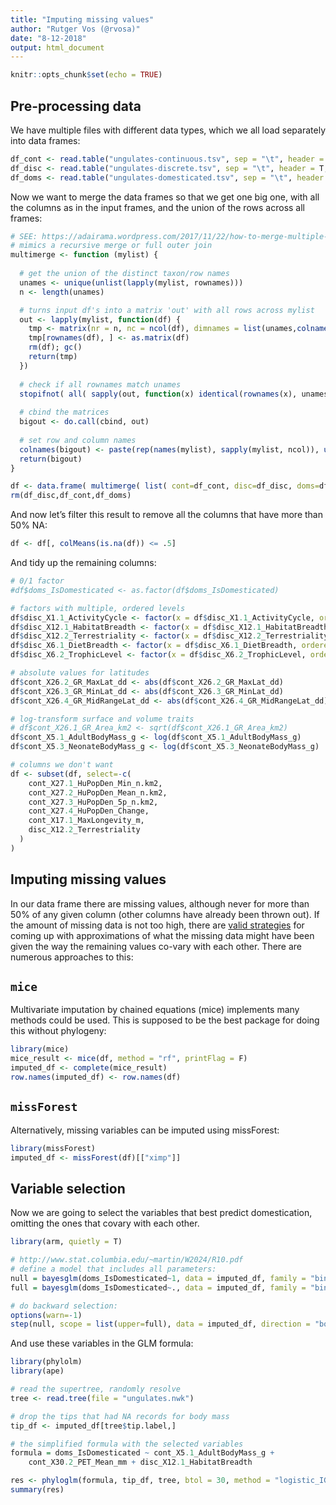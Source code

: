 ```yaml
---
title: "Imputing missing values"
author: "Rutger Vos (@rvosa)"
date: "8-12-2018"
output: html_document
---
```


```r
knitr::opts_chunk$set(echo = TRUE)
```

## Pre-processing data

We have multiple files with different data types, which we all load separately into data frames:

```r
df_cont <- read.table("ungulates-continuous.tsv", sep = "\t", header = T, row.names = 1)
df_disc <- read.table("ungulates-discrete.tsv", sep = "\t", header = T, row.names = 1)
df_doms <- read.table("ungulates-domesticated.tsv", sep = "\t", header = T, row.names = 1)
```

Now we want to merge the data frames so that we get one big one, with all the columns as 
in the input frames, and the union of the rows across all frames:

```r
# SEE: https://adairama.wordpress.com/2017/11/22/how-to-merge-multiple-datasets-in-r-based-on-row-names/
# mimics a recursive merge or full outer join
multimerge <- function (mylist) {
  
  # get the union of the distinct taxon/row names
  unames <- unique(unlist(lapply(mylist, rownames)))
  n <- length(unames)

  # turns input df's into a matrix 'out' with all rows across mylist 
  out <- lapply(mylist, function(df) {
    tmp <- matrix(nr = n, nc = ncol(df), dimnames = list(unames,colnames(df)))
    tmp[rownames(df), ] <- as.matrix(df)
    rm(df); gc()
    return(tmp)
  })
 
  # check if all rownames match unames
  stopifnot( all( sapply(out, function(x) identical(rownames(x), unames)) ) )
  
  # cbind the matrices
  bigout <- do.call(cbind, out)
  
  # set row and column names
  colnames(bigout) <- paste(rep(names(mylist), sapply(mylist, ncol)), unlist(sapply(mylist, colnames)), sep = "_")
  return(bigout)
}

df <- data.frame( multimerge( list( cont=df_cont, disc=df_disc, doms=df_doms ) ) )
rm(df_disc,df_cont,df_doms)
```

And now let's filter this result to remove all the columns that have more than 50% NA:

```r
df <- df[, colMeans(is.na(df)) <= .5] 
```

And tidy up the remaining columns:

```r
# 0/1 factor
#df$doms_IsDomesticated <- as.factor(df$doms_IsDomesticated)

# factors with multiple, ordered levels
df$disc_X1.1_ActivityCycle <- factor(x = df$disc_X1.1_ActivityCycle, ordered = T);
df$disc_X12.1_HabitatBreadth <- factor(x = df$disc_X12.1_HabitatBreadth, ordered = T);
df$disc_X12.2_Terrestriality <- factor(x = df$disc_X12.2_Terrestriality, ordered = T);
df$disc_X6.1_DietBreadth <- factor(x = df$disc_X6.1_DietBreadth, ordered = T);
df$disc_X6.2_TrophicLevel <- factor(x = df$disc_X6.2_TrophicLevel, ordered = T);

# absolute values for latitudes
df$cont_X26.2_GR_MaxLat_dd <- abs(df$cont_X26.2_GR_MaxLat_dd)
df$cont_X26.3_GR_MinLat_dd <- abs(df$cont_X26.3_GR_MinLat_dd)
df$cont_X26.4_GR_MidRangeLat_dd <- abs(df$cont_X26.4_GR_MidRangeLat_dd)

# log-transform surface and volume traits
# df$cont_X26.1_GR_Area_km2 <- sqrt(df$cont_X26.1_GR_Area_km2)
df$cont_X5.1_AdultBodyMass_g <- log(df$cont_X5.1_AdultBodyMass_g)
df$cont_X5.3_NeonateBodyMass_g <- log(df$cont_X5.3_NeonateBodyMass_g)

# columns we don't want
df <- subset(df, select=-c(
    cont_X27.1_HuPopDen_Min_n.km2,
    cont_X27.2_HuPopDen_Mean_n.km2,
    cont_X27.3_HuPopDen_5p_n.km2,
    cont_X27.4_HuPopDen_Change,
    cont_X17.1_MaxLongevity_m,
    disc_X12.2_Terrestriality
  )
)

```

## Imputing missing values

In our data frame there are missing values, although never for more than 50%
of any given column (other columns have already been thrown out). If the amount of missing data
is not too high, there are [valid strategies](http://doi.org/10.1111/2041-210X.12232) for coming
up with approximations of what the missing data might have been given the way the remaining values 
co-vary with each other. There are numerous approaches to this:

## `mice`

Multivariate imputation by chained equations (mice) implements many methods could be used. This is supposed 
to be the best package for doing this without phylogeny:

```r
library(mice)
mice_result <- mice(df, method = "rf", printFlag = F)
imputed_df <- complete(mice_result)
row.names(imputed_df) <- row.names(df)
```

## `missForest`

Alternatively, missing variables can be imputed using missForest:

```r
library(missForest)
imputed_df <- missForest(df)[["ximp"]]
```

## Variable selection

Now we are going to select the variables that best predict domestication, omitting the 
ones that covary with each other.

```r
library(arm, quietly = T)

# http://www.stat.columbia.edu/~martin/W2024/R10.pdf
# define a model that includes all parameters:
null = bayesglm(doms_IsDomesticated~1, data = imputed_df, family = "binomial", scaled = T)
full = bayesglm(doms_IsDomesticated~., data = imputed_df, family = "binomial", scaled = T)

# do backward selection:
options(warn=-1)
step(null, scope = list(upper=full), data = imputed_df, direction = "both", trace = 0)
```

And use these variables in the GLM formula:


```r
library(phylolm)
library(ape)

# read the supertree, randomly resolve
tree <- read.tree(file = "ungulates.nwk")

# drop the tips that had NA records for body mass
tip_df <- imputed_df[tree$tip.label,]

# the simplified formula with the selected variables
formula = doms_IsDomesticated ~ cont_X5.1_AdultBodyMass_g + 
    cont_X30.2_PET_Mean_mm + disc_X12.1_HabitatBreadth

res <- phyloglm(formula, tip_df, tree, btol = 30, method = "logistic_IG10", boot = 5)
summary(res)
```
